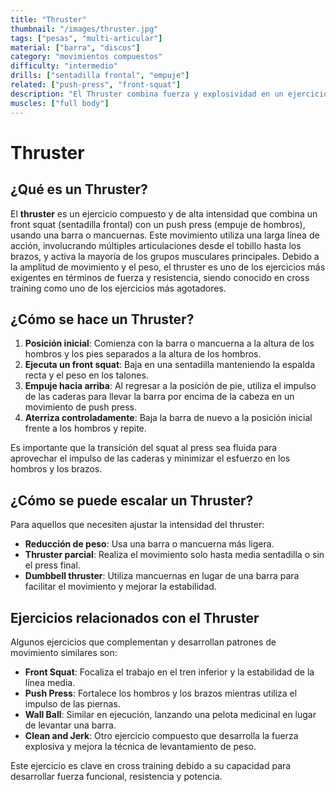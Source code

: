 ```yaml
---
title: "Thruster"
thumbnail: "/images/thruster.jpg"
tags: ["pesas", "multi-articular"]
material: ["barra", "discos"]
category: "movimientos compuestos"
difficulty: "intermedio"
drills: ["sentadilla frontal", "empuje"]
related: ["push-press", "front-squat"]
description: "El Thruster combina fuerza y explosividad en un ejercicio compuesto ideal para el entrenamiento funcional en cross training."
muscles: ["full body"]
---
```


# Thruster

## ¿Qué es un Thruster?
El **thruster** es un ejercicio compuesto y de alta intensidad que combina un front squat (sentadilla frontal) con un push press (empuje de hombros), usando una barra o mancuernas. Este movimiento utiliza una larga línea de acción, involucrando múltiples articulaciones desde el tobillo hasta los brazos, y activa la mayoría de los grupos musculares principales. Debido a la amplitud de movimiento y el peso, el thruster es uno de los ejercicios más exigentes en términos de fuerza y resistencia, siendo conocido en cross training como uno de los ejercicios más agotadores.

## ¿Cómo se hace un Thruster?
1. **Posición inicial**: Comienza con la barra o mancuerna a la altura de los hombros y los pies separados a la altura de los hombros.
2. **Ejecuta un front squat**: Baja en una sentadilla manteniendo la espalda recta y el peso en los talones.
3. **Empuje hacia arriba**: Al regresar a la posición de pie, utiliza el impulso de las caderas para llevar la barra por encima de la cabeza en un movimiento de push press.
4. **Aterriza controladamente**: Baja la barra de nuevo a la posición inicial frente a los hombros y repite.

Es importante que la transición del squat al press sea fluida para aprovechar el impulso de las caderas y minimizar el esfuerzo en los hombros y los brazos.

<YouTube id="L219ltL15zk" />

## ¿Cómo se puede escalar un Thruster?
Para aquellos que necesiten ajustar la intensidad del thruster:
- **Reducción de peso**: Usa una barra o mancuerna más ligera.
- **Thruster parcial**: Realiza el movimiento solo hasta media sentadilla o sin el press final.
- **Dumbbell thruster**: Utiliza mancuernas en lugar de una barra para facilitar el movimiento y mejorar la estabilidad.


## Ejercicios relacionados con el Thruster
Algunos ejercicios que complementan y desarrollan patrones de movimiento similares son:
- **Front Squat**: Focaliza el trabajo en el tren inferior y la estabilidad de la línea media.
- **Push Press**: Fortalece los hombros y los brazos mientras utiliza el impulso de las piernas.
- **Wall Ball**: Similar en ejecución, lanzando una pelota medicinal en lugar de levantar una barra.
- **Clean and Jerk**: Otro ejercicio compuesto que desarrolla la fuerza explosiva y mejora la técnica de levantamiento de peso.

Este ejercicio es clave en cross training debido a su capacidad para desarrollar fuerza funcional, resistencia y potencia.

